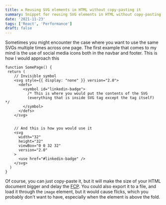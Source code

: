```yaml
---
title: ♻️ Reusing SVG elements in HTML without copy-pasting it
summary: Snippet for reusing SVG elements in HTML without copy-pasting it. Example made in React.js
date: '2021-11-23'
tags: ['React', 'Performance']
draft: false
---
```


Sometimes you might encounter the case where you want to use the same SVGs multiple times across one page. The first example that comes to my mind is the use of social media icons both in the navbar and footer. This is how I would approach this

```tsx
function SomePage() {
 return (
    // Invisible symbol
    <svg style={{ display: "none" }} version="2.0">
      <defs>
        <symbol id="linkedin-badge">
          /* This is where you would put the contents of the SVG
          (everything that is inside SVG tag except the tag itself)  */
        </symbol>
      </defs>
    </svg>


    // And this is how you would use it
    <svg
      width="32"
      height="32"
      viewBox="0 0 32 32"
      version="2.0"
    >
      <use href="#linkedin-badge" />
    </svg>
  )
}
```

Of course, you can just copy-paste it, but it will make the size of your HTML document bigger and delay the [FCP](https://web.dev/first-contentful-paint/).
You could also export it to a file, and load it through the `image` element, but it would cause flicks, which you probably don't want to have, especially when the element is above the fold.
